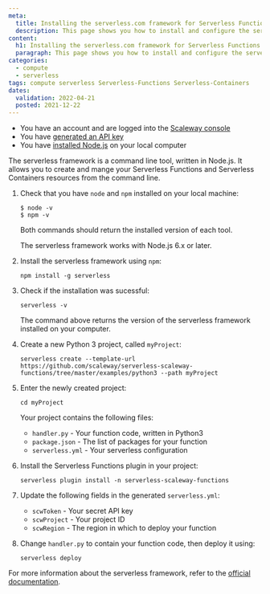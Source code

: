 ```yaml
---
meta:
  title: Installing the serverless.com framework for Serverless Functions and Containers
  description: This page shows you how to install and configure the serverless.com framework on your local computer
content:
  h1: Installing the serverless.com framework for Serverless Functions and Containers
  paragraph: This page shows you how to install and configure the serverless.com framework on your local computer
categories:
  - compute
  - serverless
tags: compute serverless Serverless-Functions Serverless-Containers
dates:
  validation: 2022-04-21
  posted: 2021-12-22
---
```



<Message type="requirement">

  - You have an account and are logged into the [Scaleway console](https://console.scaleway.com)
  - You have [generated an API key](/console/my-project/how-to/create-ssh-key)
  - You have [installed Node.js](https://nodejs.org/en/download/) on your local computer

</Message>

The serverless framework is a command line tool, written in Node.js. It allows you to create and mange your Serverless Functions and Serverless Containers resources from the command line. 


1. Check that you have `node` and `npm` installed on your local machine: 

    ```
    $ node -v
    $ npm -v
    ```

    Both commands should return the installed version of each tool. 

    <Message type="note">

    The serverless framework works with Node.js 6.x or later. 

    </Message>

2. Install the serverless framework using `npm`: 

    ```
    npm install -g serverless
    ```

3. Check if the installation was sucessful:

    ```
    serverless -v 
    ```

    The command above returns the version of the serverless framework installed on your computer.

4. Create a new Python 3 project, called `myProject`:

    ```
    serverless create --template-url https://github.com/scaleway/serverless-scaleway-functions/tree/master/examples/python3 --path myProject
    ```
5. Enter the newly created project:

    ```
    cd myProject
    ```

    Your project contains the following files: 
    * `handler.py` - Your function code, written in Python3
    * `package.json` - The list of packages for your function
    * `serverless.yml` - Your serverless configuration

6. Install the Serverless Functions plugin in your project: 

    ```
    serverless plugin install -n serverless-scaleway-functions
    ```

7. Update the following fields in the generated `serverless.yml`:

    * `scwToken` - Your secret API key
    * `scwProject` - Your project ID
    * `scwRegion` - The region in which to deploy your function

8. Change `handler.py` to contain your function code, then deploy it using:

    ```
    serverless deploy 
    ```

For more information about the serverless framework, refer to the [official documentation](https://www.serverless.com/framework/docs/).
